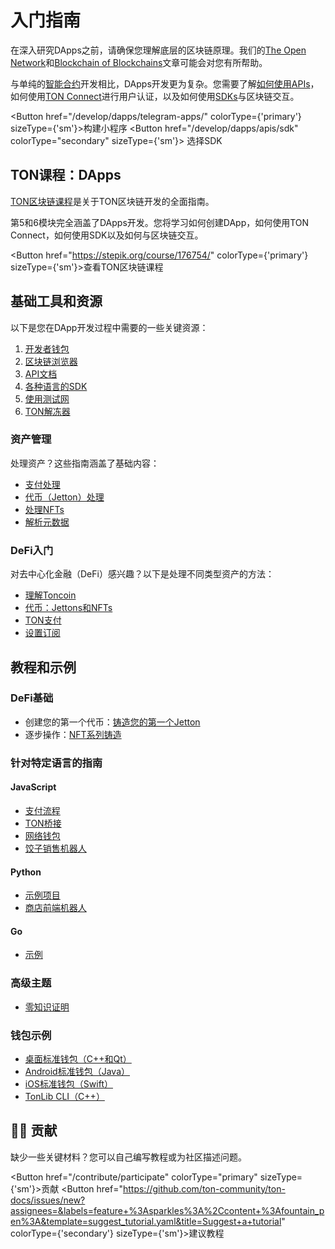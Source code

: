 
# 入门指南
在深入研究DApps之前，请确保您理解底层的区块链原理。我们的[The Open Network](/learn/introduction)和[Blockchain of Blockchains](/learn/overviews/ton-blockchain)文章可能会对您有所帮助。

与单纯的[智能合约](/develop/smart-contracts/)开发相比，DApps开发更为复杂。您需要了解[如何使用APIs](/develop/dapps/apis/)，如何使用[TON Connect](/develop/dapps/ton-connect/overview)进行用户认证，以及如何使用[SDKs](/develop/dapps/apis/sdk)与区块链交互。

<Button href="/develop/dapps/telegram-apps/" colorType={'primary'} sizeType={'sm'}>构建小程序</Button>
<Button href="/develop/dapps/apis/sdk"
colorType="secondary" sizeType={'sm'}>
选择SDK
</Button>

## TON课程：DApps

[TON区块链课程](https://stepik.org/course/176754/)是关于TON区块链开发的全面指南。

第5和6模块完全涵盖了DApps开发。您将学习如何创建DApp，如何使用TON Connect，如何使用SDK以及如何与区块链交互。

<Button href="https://stepik.org/course/176754/" colorType={'primary'} sizeType={'sm'}>查看TON区块链课程</Button>

## 基础工具和资源

以下是您在DApp开发过程中需要的一些关键资源：

1. [开发者钱包](/participate/wallets/apps)
2. [区块链浏览器](/participate/explorers)
3. [API文档](/develop/dapps/apis/)
4. [各种语言的SDK](/develop/dapps/apis/sdk)
5. [使用测试网](/develop/smart-contracts/environment/testnet)
6. [TON解冻器](https://unfreezer.ton.org/)

### 资产管理

处理资产？这些指南涵盖了基础内容：

- [支付处理](/develop/dapps/asset-processing/)
- [代币（Jetton）处理](/develop/dapps/asset-processing/jettons)
- [处理NFTs](/develop/dapps/asset-processing/nft)
- [解析元数据](/develop/dapps/asset-processing/metadata)

### DeFi入门

对去中心化金融（DeFi）感兴趣？以下是处理不同类型资产的方法：

- [理解Toncoin](/develop/dapps/defi/coins)
- [代币：Jettons和NFTs](/develop/dapps/defi/tokens)
- [TON支付](/develop/dapps/defi/ton-payments)
- [设置订阅](/develop/dapps/defi/subscriptions)

## 教程和示例

### DeFi基础

- 创建您的第一个代币：[铸造您的第一个Jetton](/develop/dapps/tutorials/jetton-minter)
- 逐步操作：[NFT系列铸造](/develop/dapps/tutorials/collection-minting)

### 针对特定语言的指南

#### JavaScript

- [支付流程](https://github.com/toncenter/examples)
- [TON桥接](https://github.com/ton-blockchain/bridge)
- [网络钱包](https://github.com/toncenter/ton-wallet)
- [饺子销售机器人](/develop/dapps/tutorials/accept-payments-in-a-telegram-bot-js)

#### Python

- [示例项目](https://github.com/psylopunk/pytonlib/tree/main/examples)
- [商店前端机器人](/develop/dapps/tutorials/accept-payments-in-a-telegram-bot)

#### Go

- [示例](https://github.com/xssnick/tonutils-go/tree/master/example)

### 高级主题

- [零知识证明](/develop/dapps/tutorials/simple-zk-on-ton)

### 钱包示例

- [桌面标准钱包（C++和Qt）](https://github.com/ton-blockchain/wallet-desktop)
- [Android标准钱包（Java）](https://github.com/ton-blockchain/wallet-android)
- [iOS标准钱包（Swift）](https://github.com/ton-blockchain/wallet-ios)
- [TonLib CLI（C++）](https://github.com/ton-blockchain/ton/blob/master/tonlib/tonlib/tonlib-cli.cpp)

## 👨‍💻 贡献

缺少一些关键材料？您可以自己编写教程或为社区描述问题。

<Button href="/contribute/participate" colorType="primary" sizeType={'sm'}>贡献</Button>
  <Button href="https://github.com/ton-community/ton-docs/issues/new?assignees=&labels=feature+%3Asparkles%3A%2Ccontent+%3Afountain_pen%3A&template=suggest_tutorial.yaml&title=Suggest+a+tutorial" colorType={'secondary'} sizeType={'sm'}>建议教程</Button>
